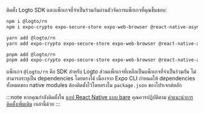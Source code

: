 
ติดตั้ง Logto SDK และแพ็กเกจที่จำเป็นร่วมกันผ่านตัวจัดการแพ็กเกจที่คุณชื่นชอบ:

<Tabs>

  <TabItem value="npm" label="npm">

```bash
npm i @logto/rn
npm i expo-crypto expo-secure-store expo-web-browser @react-native-async-storage/async-storage
```

  </TabItem>
  <TabItem value="yarn" label="Yarn">

```bash
yarn add @logto/rn
yarn add expo-crypto expo-secure-store expo-web-browser @react-native-async-storage/async-storage
```

  </TabItem>
  <TabItem value="pnpm" label="pnpm">

```bash
pnpm add @logto/rn
pnpm add expo-crypto expo-secure-store expo-web-browser @react-native-async-storage/async-storage
```

  </TabItem>

</Tabs>

แพ็กเกจ `@logto/rn` คือ SDK สำหรับ Logto ส่วนแพ็กเกจที่เหลือเป็นแพ็กเกจที่จำเป็นร่วมกัน ไม่สามารถระบุเป็น dependencies โดยตรงได้ เนื่องจาก Expo CLI กำหนดให้ dependencies ทั้งหมดของ native modules ต้องติดตั้งไว้โดยตรงใน `package.json` ของโปรเจกต์หลัก

:::note
หากคุณกำลังติดตั้งใน [แอป React Native แบบ bare](https://docs.expo.dev/bare/overview) คุณควรปฏิบัติตาม [คำแนะนำการติดตั้งเพิ่มเติม](https://docs.expo.dev/bare/installing-expo-modules/) เหล่านี้ด้วย
:::
